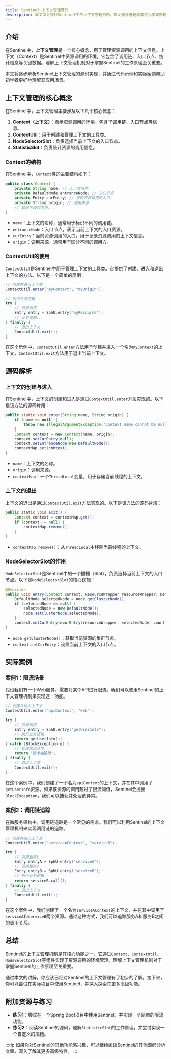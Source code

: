 ```yaml
---
title: Sentinel 上下文管理源码
description: 本文深入探讨Sentinel中的上下文管理机制，帮助初学者理解其核心实现原理，并通过代码示例和实际案例展示其应用场景。
---
```


## 介绍

在Sentinel中，**上下文管理**是一个核心概念，用于管理资源调用的上下文信息。上下文（Context）是Sentinel中资源调用的环境，它包含了调用链、入口节点、统计信息等关键数据。理解上下文管理机制对于掌握Sentinel的工作原理至关重要。

本文将逐步解析Sentinel上下文管理的源码实现，并通过代码示例和实际案例帮助初学者更好地理解其应用场景。

## 上下文管理的核心概念

在Sentinel中，上下文管理主要涉及以下几个核心概念：

1. **Context（上下文）**：表示资源调用的环境，包含了调用链、入口节点等信息。
2. **ContextUtil**：用于创建和管理上下文的工具类。
3. **NodeSelectorSlot**：负责选择当前上下文的入口节点。
4. **StatisticSlot**：负责统计资源的调用信息。

### Context的结构

在Sentinel中，`Context`类的主要结构如下：

```java
public class Context {
    private String name; // 上下文名称
    private DefaultNode entranceNode; // 入口节点
    private Entry curEntry; // 当前资源调用的入口
    private String origin; // 调用来源
    // 其他字段和方法...
}
```

- `name`：上下文的名称，通常用于标识不同的调用链。
- `entranceNode`：入口节点，表示当前上下文的入口资源。
- `curEntry`：当前资源调用的入口，用于记录资源调用的上下文信息。
- `origin`：调用来源，通常用于区分不同的调用方。

### ContextUtil的使用

`ContextUtil`是Sentinel中用于管理上下文的工具类。它提供了创建、进入和退出上下文的方法。以下是一个简单的示例：

```java
// 创建并进入上下文
ContextUtil.enter("myContext", "myOrigin");

// 执行业务逻辑
try {
    // 资源调用
    Entry entry = SphU.entry("myResource");
    // 业务逻辑...
} finally {
    // 退出上下文
    ContextUtil.exit();
}
```

在这个示例中，`ContextUtil.enter`方法用于创建并进入一个名为`myContext`的上下文，`ContextUtil.exit`方法用于退出当前上下文。

## 源码解析

### 上下文的创建与进入

在Sentinel中，上下文的创建和进入是通过`ContextUtil.enter`方法实现的。以下是该方法的源码片段：

```java
public static void enter(String name, String origin) {
    if (name == null) {
        throw new IllegalArgumentException("Context name cannot be null");
    }
    Context context = new Context(name, origin);
    context.setCurEntry(null);
    context.setEntranceNode(new DefaultNode());
    contextMap.set(context);
}
```

- `name`：上下文的名称。
- `origin`：调用来源。
- `contextMap`：一个`ThreadLocal`变量，用于存储当前线程的上下文。

### 上下文的退出

上下文的退出是通过`ContextUtil.exit`方法实现的。以下是该方法的源码片段：

```java
public static void exit() {
    Context context = contextMap.get();
    if (context != null) {
        contextMap.remove();
    }
}
```

- `contextMap.remove()`：从`ThreadLocal`中移除当前线程的上下文。

### NodeSelectorSlot的作用

`NodeSelectorSlot`是Sentinel中的一个插槽（Slot），负责选择当前上下文的入口节点。以下是`NodeSelectorSlot`的核心逻辑：

```java
@Override
public void entry(Context context, ResourceWrapper resourceWrapper, DefaultNode node, int count, Object... args) {
    DefaultNode selectedNode = node.getClusterNode();
    if (selectedNode == null) {
        selectedNode = new DefaultNode();
        node.setClusterNode(selectedNode);
    }
    context.setCurEntry(new Entry(resourceWrapper, selectedNode, count));
}
```

- `node.getClusterNode()`：获取当前资源的集群节点。
- `context.setCurEntry`：设置当前上下文的入口节点。

## 实际案例

### 案例1：限流场景

假设我们有一个Web服务，需要对某个API进行限流。我们可以使用Sentinel的上下文管理机制来实现这一功能。

```java
// 创建并进入上下文
ContextUtil.enter("apiContext", "web");

try {
    // 资源调用
    Entry entry = SphU.entry("getUserInfo");
    // 执行业务逻辑
    return getUserInfo();
} catch (BlockException e) {
    // 处理限流异常
    return "请求被限流";
} finally {
    // 退出上下文
    ContextUtil.exit();
}
```

在这个案例中，我们创建了一个名为`apiContext`的上下文，并在其中调用了`getUserInfo`资源。如果该资源的调用超过了限流阈值，Sentinel会抛出`BlockException`，我们可以捕获并处理该异常。

### 案例2：调用链追踪

在微服务架构中，调用链追踪是一个常见的需求。我们可以利用Sentinel的上下文管理机制来实现调用链的追踪。

```java
// 创建并进入上下文
ContextUtil.enter("serviceAContext", "serviceB");

try {
    // 调用服务A
    Entry entryA = SphU.entry("serviceA");
    // 调用服务B
    Entry entryB = SphU.entry("serviceB");
    // 执行业务逻辑
    return serviceB.call();
} finally {
    // 退出上下文
    ContextUtil.exit();
}
```

在这个案例中，我们创建了一个名为`serviceAContext`的上下文，并在其中调用了`serviceA`和`serviceB`两个资源。通过这种方式，我们可以追踪服务A和服务B之间的调用关系。

## 总结

Sentinel的上下文管理机制是其核心功能之一，它通过`Context`、`ContextUtil`、`NodeSelectorSlot`等组件实现了资源调用的环境管理。理解上下文管理机制对于掌握Sentinel的工作原理至关重要。

通过本文的讲解，你应该已经对Sentinel的上下文管理有了初步的了解。接下来，你可以尝试在实际项目中使用Sentinel，并深入探索其更多高级功能。

## 附加资源与练习

- **练习1**：尝试在一个Spring Boot项目中使用Sentinel，并实现一个简单的限流功能。
- **练习2**：阅读Sentinel的源码，理解`StatisticSlot`的工作原理，并尝试实现一个自定义的插槽。

:::tip
如果你对Sentinel的其他功能感兴趣，可以继续阅读Sentinel的其他源码分析文章，深入了解其更多高级特性。
:::